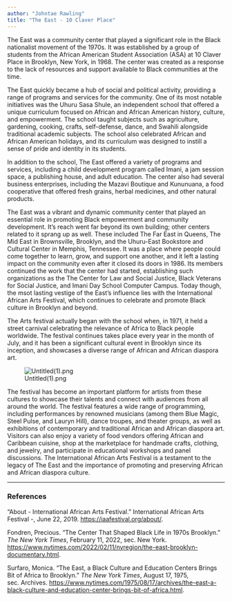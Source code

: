 ```yaml
---
author: "Johntae Rawling"
title: "The East - 10 Claver Place"
---
```


The East was a community center that played a significant role in the Black nationalist movement of the 1970s. It was established by a group of students from the African American Student Association (ASA) at 10 Claver Place in Brooklyn, New York, in 1968. The center was created as a response to the lack of resources and support available to Black communities at the time.

The East quickly became a hub of social and political activity, providing a range of programs and services for the community. One of its most notable initiatives was the Uhuru Sasa Shule, an independent school that offered a unique curriculum focused on African and African American history, culture, and empowerment. The school taught subjects such as agriculture, gardening, cooking, crafts, self-defense, dance, and Swahili alongside traditional academic subjects. The school also celebrated African and African American holidays, and its curriculum was designed to instill a sense of pride and identity in its students.

In addition to the school, The East offered a variety of programs and services, including a child development program called Imani, a jam session space, a publishing house, and adult education. The center also had several business enterprises, including the Mazavi Boutique and Kununuana, a food cooperative that offered fresh grains, herbal medicines, and other natural products.

The East was a vibrant and dynamic community center that played an essential role in promoting Black empowerment and community development. It's reach went far beyond its own building; other centers related to it sprang up as well. These included The Far East in Queens, The Mid East in Brownsville, Brooklyn, and the Uhuru-East Bookstore and Cultural Center in Memphis, Tennessee. It was a place where people could come together to learn, grow, and support one another, and it left a lasting impact on the community even after it closed its doors in 1986. Its members continued the work that the center had started, establishing such organizations as the The Center for Law and Social Justice, Black Veterans for Social Justice, and Imani Day School Computer Campus. Today though, the msot lasting vestige of the East's influence lies with the International African Arts Festival, which continues to celebrate and promote Black culture in Brooklyn and beyond.

The Arts festival actually began with the school when, in 1971, it held a street carnival celebrating the relevance of Africa to Black people worldwide. The festival continues takes place every year in the month of July, and it has been a significant cultural event in Brooklyn since its inception, and showcases a diverse range of African and African diaspora art.

![Untitled(1).png](The%20East%20-%2010%20Claver%20Place%202e3e6ddd976b4e44abc42d7b1e2eb00f/Untitled(1).png)

The festival has become an important platform for artists from these cultures to showcase their talents and connect with audiences from all around the world. The festival features a wide range of programming, including performances by renowned musicians (among them Blue Magic, Steel Pulse, and Lauryn Hill), dance troupes, and theater groups, as well as exhibitions of contemporary and traditional African and African diaspora art. Visitors can also enjoy a variety of food vendors offering African and Caribbean cuisine, shop at the marketplace for handmade crafts, clothing, and jewelry, and participate in educational workshops and panel discussions. The International African Arts Festival is a testament to the legacy of The East and the importance of promoting and preserving African and African diaspora culture.

------------------------------------------------------------------------

### References

"About - International African Arts Festival." International African Arts Festival -, June 22, 2019. <https://iaafestival.org/about/>.

Fondren, Precious. "The Center That Shaped Black Life in 1970s Brooklyn." *The New York Times*, February 11, 2022, sec. New York. <https://www.nytimes.com/2022/02/11/nyregion/the-east-brooklyn-documentary.html>.

Surfaro, Monica. "The East, a Black Culture and Education Centers Brings Bit of Africa to Brooklyn." *The New York Times*, August 17, 1975, sec. Archives. <https://www.nytimes.com/1975/08/17/archives/the-east-a-black-culture-and-education-center-brings-bit-of-africa.html>.
